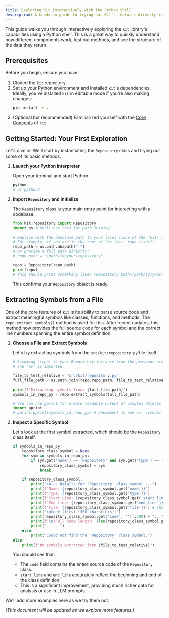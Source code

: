 ```yaml
---
title: Exploring Kit Interactively with the Python Shell
description: A hands-on guide to trying out Kit's features directly in a Python interpreter.
---
```



This guide walks you through interactively exploring the `kit` library's capabilities using a Python shell. This is a great way to quickly understand how different components work, test out methods, and see the structure of the data they return.

## Prerequisites

Before you begin, ensure you have:

1.  Cloned the `kit` repository.
2.  Set up your Python environment and installed `kit`'s dependencies. Ideally, you've installed `kit` in editable mode if you're also making changes:
    ```bash
    pip install -e .
    ```
3.  (Optional but recommended) Familiarized yourself with the [Core Concepts](/core-concepts/introduction) of `kit`.

## Getting Started: Your First Exploration

Let's dive in! We'll start by instantiating the `Repository` class and trying out some of its basic methods.

<Steps>

1.  **Launch your Python Interpreter**

    Open your terminal and start Python:
    ```bash
    python
    # or python3
    ```

2.  **Import `Repository` and Initialize**

    The `Repository` class is your main entry point for interacting with a codebase.

    ```python
    from kit.repository import Repository
    import os # We'll use this for path joining

    # Replace with the absolute path to your local clone of the 'kit' repository (or any other repo)
    # For example, if you are in the root of the 'kit' repo itself:
    repo_path = os.path.abspath(".") 
    # Or provide a full path directly:
    # repo_path = "/path/to/your/repository"

    repo = Repository(repo_path)
    print(repo) 
    # This should print something like: <Repository path=/path/to/your/repository, branch=main, files=XX>
    ```
    This confirms your `Repository` object is ready.

</Steps>

## Extracting Symbols from a File

One of the core features of `kit` is its ability to parse source code and extract meaningful symbols like classes, functions, and methods. The `repo.extract_symbols()` method is used for this. After recent updates, this method now provides the full source code for each symbol and the correct line numbers spanning the entire symbol definition.

<Steps>

1.  **Choose a File and Extract Symbols**

    Let's try extracting symbols from the `src/kit/repository.py` file itself.

    ```python
    # Assuming 'repo' is your Repository instance from the previous step
    # and 'os' is imported.

    file_to_test_relative = "src/kit/repository.py"
    full_file_path = os.path.join(repo.repo_path, file_to_test_relative)

    print(f"Extracting symbols from: {full_file_path}")
    symbols_in_repo_py = repo.extract_symbols(full_file_path)

    # You can use pprint for a more readable output of complex objects
    import pprint 
    # pprint.pprint(symbols_in_repo_py) # Uncomment to see all symbols
    ```

2.  **Inspect a Specific Symbol**

    Let's look at the first symbol extracted, which should be the `Repository` class itself.

    ```python
    if symbols_in_repo_py:
        repository_class_symbol = None
        for sym in symbols_in_repo_py:
            if sym.get('name') == 'Repository' and sym.get('type') == 'class':
                repository_class_symbol = sym
                break
        
        if repository_class_symbol:
            print("\n--- Details for 'Repository' class symbol ---")
            print(f"Name: {repository_class_symbol.get('name')}")
            print(f"Type: {repository_class_symbol.get('type')}")
            print(f"Start Line: {repository_class_symbol.get('start_line')}")
            print(f"End Line: {repository_class_symbol.get('end_line')}")
            print(f"File: {repository_class_symbol.get('file')}") # Though we know the file, it's good to see it in the output
            print("\nCode (first ~300 characters):")
            print(repository_class_symbol.get('code', '')[:300] + "...")
            print(f"\n(Full code length: {len(repository_class_symbol.get('code', ''))} characters)")
            print("------")
        else:
            print("Could not find the 'Repository' class symbol.")
    else:
        print(f"No symbols extracted from {file_to_test_relative}")
    ```

    You should see that:
    *   The `code` field contains the *entire* source code of the `Repository` class.
    *   `start_line` and `end_line` accurately reflect the beginning and end of the class definition.
    *   This is a significant improvement, providing much richer data for analysis or use in LLM prompts.

</Steps>

We'll add more examples here as we try them out.

*(This document will be updated as we explore more features.)*
